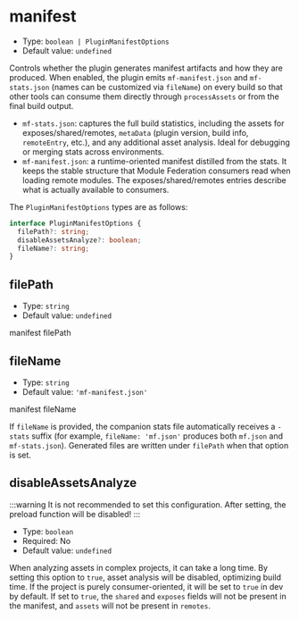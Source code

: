 # manifest

- Type: `boolean | PluginManifestOptions`
- Default value: `undefined`

Controls whether the plugin generates manifest artifacts and how they are produced. When enabled, the plugin emits `mf-manifest.json` and `mf-stats.json` (names can be customized via `fileName`) on every build so that other tools can consume them directly through `processAssets` or from the final build output.

- `mf-stats.json`: captures the full build statistics, including the assets for exposes/shared/remotes, `metaData` (plugin version, build info, `remoteEntry`, etc.), and any additional asset analysis. Ideal for debugging or merging stats across environments.
- `mf-manifest.json`: a runtime-oriented manifest distilled from the stats. It keeps the stable structure that Module Federation consumers read when loading remote modules. The exposes/shared/remotes entries describe what is actually available to consumers.

The `PluginManifestOptions` types are as follows:

```ts
interface PluginManifestOptions {
  filePath?: string;
  disableAssetsAnalyze?: boolean;
  fileName?: string;
}
```

## filePath

- Type: `string`
- Default value: `undefined`

manifest filePath

## fileName

- Type: `string`
- Default value: `'mf-manifest.json'`

manifest fileName

If `fileName` is provided, the companion stats file automatically receives a `-stats` suffix (for example, `fileName: 'mf.json'` produces both `mf.json` and `mf-stats.json`). Generated files are written under `filePath` when that option is set.

## disableAssetsAnalyze

:::warning
It is not recommended to set this configuration. After setting, the preload function will be disabled!
:::

- Type: `boolean`
- Required: No
- Default value: `undefined`

When analyzing assets in complex projects, it can take a long time. By setting this option to `true`, asset analysis will be disabled, optimizing build time.
If the project is purely consumer-oriented, it will be set to `true` in dev by default.
If set to `true`, the `shared` and `exposes` fields will not be present in the manifest, and `assets` will not be present in `remotes`.
